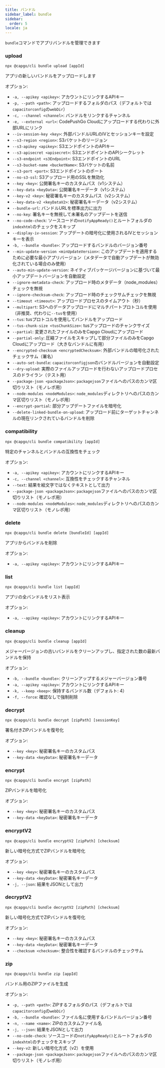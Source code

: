 ```yaml
---
title: バンドル
sidebar_label: bundle
sidebar:
  order: 5
locale: ja
---
```


`bundle`コマンドでアプリバンドルを管理できます

### upload

`npx @capgo/cli bundle upload [appId]`

アプリの新しいバンドルをアップロードします

オプション:

- `-a, --apikey <apikey>`: アカウントにリンクするAPIキー
- `-p, --path <path>`: アップロードするフォルダのパス（デフォルトでは`capacitorconfig`の`webDir`）
- `-c, --channel <channel>`: バンドルをリンクするチャンネル
- `-e, --external <url>`: CodePushGo Cloudにアップロードする代わりに外部URLにリンク
- `--iv-session-key <key>`: 外部バンドルURLのIVとセッションキーを設定
- `--s3-region <region>`: S3バケットのリージョン
- `--s3-apikey <apikey>`: S3エンドポイントのAPIキー
- `--s3-apisecret <apisecret>`: S3エンドポイントのAPIシークレット
- `--s3-endpoint <s3Endpoint>`: S3エンドポイントのURL
- `--s3-bucket-name <bucketName>`: S3バケットの名前
- `--s3-port <port>`: S3エンドポイントのポート
- `--no-s3-ssl`: S3アップロード用のSSLを無効化
- `--key <key>`: 公開署名キーのカスタムパス（v1システム）
- `--key-data <keyData>`: 公開署名キーデータ（v1システム）
- `--key-v2 <key>`: 秘密署名キーのカスタムパス（v2システム）
- `--key-data-v2 <keyDataV2>`: 秘密署名キーデータ（v2システム）
- `--bundle-url`: バンドルURLを標準出力に出力
- `--no-key`: 署名キーを無視して未署名のアップデートを送信
- `--no-code-check`: ソースコードの`notifyAppReady()`とルートフォルダの`indexhtml`のチェックをスキップ
- `--display-iv-session`: アップデートの暗号化に使用されるIVとセッションキーを表示
- `-b, --bundle <bundle>`: アップロードするバンドルのバージョン番号
- `--min-update-version <minUpdateVersion>`: このアップデートを適用するために必要な最小アプリバージョン（メタデータで自動アップデートが無効化されている場合のみ使用）
- `--auto-min-update-version`: ネイティブパッケージバージョンに基づいて最小アップデートバージョンを自動設定
- `--ignore-metadata-check`: アップロード時のメタデータ（node_modules）チェックを無視
- `--ignore-checksum-check`: アップロード時のチェックサムチェックを無視
- `--timeout <timeout>`: アップロードプロセスのタイムアウト（秒）
- `--multipart`: S3へのデータアップロードにマルチパートプロトコルを使用（非推奨、代わりに`--tus`を使用）
- `--tus`: tusプロトコルを使用してバンドルをアップロード
- `--tus-chunk-size <tusChunkSize>`: tusアップロードのチャンクサイズ
- `--partial`: 変更されたファイルのみをCapgo Cloudにアップロード
- `--partial-only`: 圧縮ファイルをスキップして部分ファイルのみをCapgo Cloudにアップロード（大きなバンドルに有用）
- `--encrypted-checksum <encryptedChecksum>`: 外部バンドルの暗号化されたチェックサム（署名）
- `--auto-set-bundle`: `capacitorconfigjson`のバンドルバージョンを自動設定
- `--dry-upload`: 実際のファイルアップロードを行わないアップロードプロセスのドライラン（テスト用）
- `--package-json <packageJson>`: `packagejson`ファイルへのパスのカンマ区切りリスト（モノレポ用）
- `--node-modules <nodeModules>`: `node_modules`ディレクトリへのパスのカンマ区切りリスト（モノレポ用）
- `--encrypt-partial`: 部分アップデートファイルを暗号化
- `--delete-linked-bundle-on-upload`: アップロード前にターゲットチャンネルの現在リンクされているバンドルを削除

### compatibility

`npx @capgo/cli bundle compatibility [appId]`

特定のチャンネルとバンドルの互換性をチェック

オプション:

- `-a, --apikey <apikey>`: アカウントにリンクするAPIキー
- `-c, --channel <channel>`: 互換性をチェックするチャンネル
- `--text`: 結果を絵文字ではなくテキストとして出力
- `--package-json <packageJson>`: `packagejson`ファイルへのパスのカンマ区切りリスト（モノレポ用）
- `--node-modules <nodeModules>`: `node_modules`ディレクトリへのパスのカンマ区切りリスト（モノレポ用）

### delete

`npx @capgo/cli bundle delete [bundleId] [appId]`

アプリからバンドルを削除

オプション:

- `-a, --apikey <apikey>`: アカウントにリンクするAPIキー

### list

`npx @capgo/cli bundle list [appId]`

アプリの全バンドルをリスト表示

オプション:

- `-a, --apikey <apikey>`: アカウントにリンクするAPIキー

### cleanup

`npx @capgo/cli bundle cleanup [appId]`

メジャーバージョンの古いバンドルをクリーンアップし、指定された数の最新バンドルを保持

オプション:

- `-b, --bundle <bundle>`: クリーンアップするメジャーバージョン番号
- `-a, --apikey <apikey>`: アカウントにリンクするAPIキー
- `-k, --keep <keep>`: 保持するバンドル数（デフォルト: 4）
- `-f, --force`: 確認なしで強制削除

### decrypt

`npx @capgo/cli bundle decrypt [zipPath] [sessionKey]`

署名付きZIPバンドルを復号化

オプション:

- `--key <key>`: 秘密署名キーのカスタムパス
- `--key-data <keyData>`: 秘密署名キーデータ

### encrypt

`npx @capgo/cli bundle encrypt [zipPath]`

ZIPバンドルを暗号化

オプション:

- `--key <key>`: 秘密署名キーのカスタムパス
- `--key-data <keyData>`: 秘密署名キーデータ

### encryptV2

`npx @capgo/cli bundle encryptV2 [zipPath] [checksum]`

新しい暗号化方式でZIPバンドルを暗号化

オプション:

- `--key <key>`: 秘密署名キーのカスタムパス
- `--key-data <keyData>`: 秘密署名キーデータ
- `-j, --json`: 結果をJSONとして出力

### decryptV2

`npx @capgo/cli bundle decryptV2 [zipPath] [checksum]`

新しい暗号化方式でZIPバンドルを復号化

オプション:

- `--key <key>`: 秘密署名キーのカスタムパス
- `--key-data <keyData>`: 秘密署名キーデータ
- `--checksum <checksum>`: 整合性を確認するバンドルのチェックサム

### zip

`npx @capgo/cli bundle zip [appId]`

バンドル用のZIPファイルを生成

オプション:

- `-p, --path <path>`: ZIPするフォルダのパス（デフォルトでは`capacitorconfig`の`webDir`）
- `-b, --bundle <bundle>`: ファイル名に使用するバンドルバージョン番号
- `-n, --name <name>`: ZIPのカスタムファイル名
- `-j, --json`: 結果をJSONとして出力
- `--no-code-check`: ソースコードの`notifyAppReady()`とルートフォルダの`indexhtml`のチェックをスキップ
- `--key-v2`: 新しい暗号化方式（v2）を使用
- `--package-json <packageJson>`: `packagejson`ファイルへのパスのカンマ区切りリスト（モノレポ用）